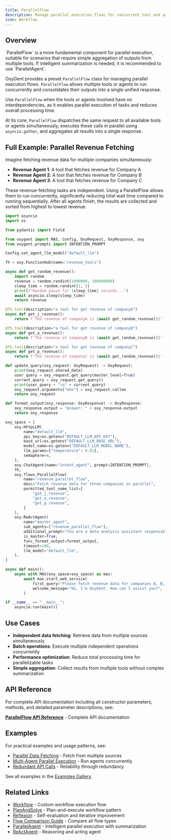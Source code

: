 ```yaml
---
title: ParallelFlow
description: Manage parallel execution flows for concurrent tool and agent operations
icon: Workflow
---
```


## Overview

<Callout type="info">
`ParallelFlow` is a more fundamental component for parallel execution, suitable for scenarios that require simple aggregation of outputs from multiple tools. If intelligent summarization is needed, it is recommended to use `ParallelAgent`.
</Callout>

OxyGent provides a preset `ParallelFlow` class for managing parallel execution flows. `ParallelFlow` allows multiple tools or agents to run concurrently and consolidates their outputs into a single unified response.

Use `ParallelFlow` when the tools or agents involved have no interdependencies, as it enables parallel execution of tasks and reduces overall processing time.

At its core, `ParallelFlow` dispatches the same request to all available tools or agents simultaneously, executes these calls in parallel using `asyncio.gather`, and aggregates all results into a single response.

## Full Example: Parallel Revenue Fetching

Imagine fetching revenue data for multiple companies simultaneously:

- **Revenue Agent 1**: A tool that fetches revenue for Company A
- **Revenue Agent 2**: A tool that fetches revenue for Company B
- **Revenue Agent 3**: A tool that fetches revenue for Company C

These revenue-fetching tasks are independent. Using a ParallelFlow allows them to run concurrently, significantly reducing total wait time compared to running sequentially. After all agents finish, the results are collected and sorted from highest to lowest revenue.

```python
import asyncio
import os

from pydantic import Field

from oxygent import MAS, Config, OxyRequest, OxyResponse, oxy
from oxygent.prompts import INTENTION_PROMPT

Config.set_agent_llm_model("default_llm")

fh = oxy.FunctionHub(name="revenue_tools")

async def get_random_revenue():
    import random
    revenue = random.randint(1000000, 100000000)
    sleep_time = random.randint(1, 5)
    print(f"Random pause for {sleep_time} seconds...")
    await asyncio.sleep(sleep_time)
    return revenue

@fh.tool(description="a tool for get revenue of companyA")
async def get_j_revenue():
    return f'The revenue of companyA is {await get_random_revenue()}'

@fh.tool(description="a tool for get revenue of companyB")
async def get_a_revenue():
    return f'The revenue of companyB is {await get_random_revenue()}'

@fh.tool(description="a tool for get revenue of companyC")
async def get_p_revenue():
    return f'The revenue of companyC is {await get_random_revenue()}'

def update_query(oxy_request: OxyRequest) -> OxyRequest:
    print(oxy_request.shared_data)
    user_query = oxy_request.get_query(master_level=True)
    current_query = oxy_request.get_query()
    print(user_query + "\n" + current_query)
    oxy_request.arguments["who"] = oxy_request.callee
    return oxy_request

def format_output(oxy_response: OxyResponse) -> OxyResponse:
    oxy_response.output = "Answer: " + oxy_response.output
    return oxy_response

oxy_space = [
    oxy.HttpLLM(
        name="default_llm",
        api_key=os.getenv("DEFAULT_LLM_API_KEY"),
        base_url=os.getenv("DEFAULT_LLM_BASE_URL"),
        model_name=os.getenv("DEFAULT_LLM_MODEL_NAME"),
        llm_params={"temperature": 0.01},
        semaphore=4,
    ),
    oxy.ChatAgent(name="intent_agent", prompt=INTENTION_PROMPT),
    fh,
    oxy.flows.ParallelFlow(
        name="revenue_parallel_flow",
        desc="Fetch revenue data for three companies in parallel",
        permitted_tool_name_list=[
            "get_j_revenue",
            "get_a_revenue",
            "get_p_revenue",
        ]
    ),
    oxy.ReActAgent(
        name="master_agent",
        sub_agents=["revenue_parallel_flow"],
        additional_prompt="You are a data analysis assistant responsible for analyzing and sorting company revenue data.",
        is_master=True,
        func_format_output=format_output,
        timeout=100,
        llm_model="default_llm",
    ),
]

async def main():
    async with MAS(oxy_space=oxy_space) as mas:
        await mas.start_web_service(
            first_query="Please fetch revenue data for companies A, B, and C, and sort them from highest to lowest revenue",
            welcome_message="Hi, I'm OxyGent. How can I assist you?",
        )

if __name__ == "__main__":
    asyncio.run(main())
```

## Use Cases

- **Independent data fetching**: Retrieve data from multiple sources simultaneously
- **Batch operations**: Execute multiple independent operations concurrently
- **Performance optimization**: Reduce total processing time for parallelizable tasks
- **Simple aggregation**: Collect results from multiple tools without complex summarization

## API Reference

For complete API documentation including all constructor parameters, methods, and detailed parameter descriptions, see:

**[ParallelFlow API Reference](/oxyapi/flows-parallel-api)** - Complete API documentation

## Examples

For practical examples and usage patterns, see:

- [Parallel Data Fetching](/examples/flows/parallel-data-fetch) - Fetch from multiple sources
- [Multi-Agent Parallel Execution](/examples/flows/multi-agent-parallel) - Run agents concurrently
- [Redundant API Calls](/examples/flows/redundant-parallel) - Reliability through redundancy

See all examples in the [Examples Gallery](/examples).

## Related Links

- [Workflow](/docs/flows-workflow) - Custom workflow execution flow
- [PlanAndSolve](/docs/flows-plan-and-solve) - Plan-and-execute workflow pattern
- [Reflexion](/docs/flows-reflexion) - Self-evaluation and iterative improvement
- [Flow Comparison Guide](/docs/flows-comparison) - Compare all flow types
- [ParallelAgent](/docs/agents-parallel) - Intelligent parallel execution with summarization
- [ReActAgent](/docs/agents-react) - Reasoning and acting agent
